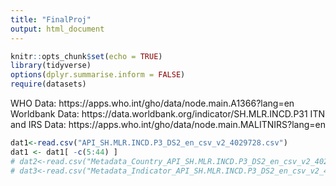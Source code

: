 ```yaml
---
title: "FinalProj"
output: html_document
---
```


```r
knitr::opts_chunk$set(echo = TRUE)
library(tidyverse)
options(dplyr.summarise.inform = FALSE)
require(datasets)

```

WHO Data: https://apps.who.int/gho/data/node.main.A1366?lang=en
Worldbank Data: https://data.worldbank.org/indicator/SH.MLR.INCD.P31
ITN and IRS Data: https://apps.who.int/gho/data/node.main.MALITNIRS?lang=en

```r
dat1<-read.csv("API_SH.MLR.INCD.P3_DS2_en_csv_v2_4029728.csv")
dat1 <- dat1[ -c(5:44) ]
# dat2<-read.csv("Metadata_Country_API_SH.MLR.INCD.P3_DS2_en_csv_v2_4029728.csv")
# dat3<-read.csv("Metadata_Indicator_API_SH.MLR.INCD.P3_DS2_en_csv_v2_4029728.csv ")
```
